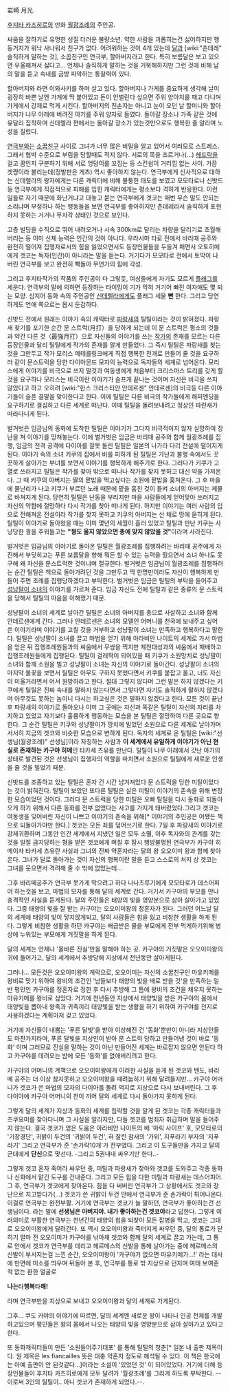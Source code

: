 岩崎 月光.

[[후지타 카즈히로]]의 만화 [[월광조례]]의 주인공.

싸움을 잘하기로 유명한 성질 더러운 불량소년. 약한 사람을 괴롭히는건 싫어하지만 행동거지가 워낙 사나워서 친구가 없다. 어려워하는 것이 4개 있는데 [[달]]과 [wiki:"츤데레" 솔직하게 말하는 것], 소꿉친구인 연극부, 할아버지라고 한다. 특히 보름달은 보고 있으면 우울해져서 싫다고… 언제나 솔직하게 말하는 것을 거북해하지만 그런 것에 비해 남의 말을 듣고 속내를 금방 파악하는 통찰력이 있다.

할아버지와 라면 이와사키를 하며 살고 있다. 할아버지나 가게를 중요하게 생각해 날이 굉장히 바쁜 날엔 가게에 딱 붙어있고 돈이 안벌린다 싶으면 주위 양아치를 패고 다니며 가게에서 강제로 먹게 시킨다. 할아버지의 친손자는 아니고 눈이 오던 날 할머니와 할아버지가 나무 아래에 버려진 아기를 주워 양자로 들였다. 돌아갈 장소나 가족 같은 것에 유달리 집착하며 신데렐라 편에서는 돌아갈 장소가 있는것만으로도 행복한 줄 알라며 노성을 질렀다.

[[연극부]]와는 [[소꿉친구]] 사이로 그녀가 너무 많은 비밀을 알고 있어서 여러모로 스트레스. 그래서 협박 수준으로 부림을 당할때도 적지 않다. 서로의 목을 조르거나(…) [[헤드락]]을 걸고 꿈인지 구분하기 위해 서로 엉덩이를 꼬집는 등 스킨쉽이 거리낌 없는 사이. 가끔 겟쨩이라 불리는데(정발판은 게츠) 역시 좋아하지 않는다. 연극부에게 신사적으로 대하는 신데렐라의 왕자에게는 다른 캐릭터에 비해 불퉁한 태도를 보였고 모모타로나 신밧드 등 연극부에게 직접적으로 피해를 입힌 캐릭터에게는 평소보다 격하게 반응한다. 이런 일들로 자기 때문에 화난거냐고 대놓고 묻는 연극부에게 겟코는 매번 무슨 말도 안되는 소리냐며 부정하나 하는 행동들을 보면 연극부를 좋아하지만 츤데레라서 솔직하게 표현하지 못하는 거거나 무자각 상태인 것으로 보인다.

고층 빌딩을 수직으로 뛰어 내려오거나 시속 300km로 달리는 차량을 달리기로 초월해버리는 등 이미 신체 능력은 인간의 것이 아니다. 우라시마 타로 전에서 바리때 공주와 완전히 떨어져 집행자로서의 힘을 잃었으면서도 등장인물들을 두들겨 패면서 오토히메에게 겟코는 독자(인간)이 아니라는 말을 듣는다. 거기다가 모모타로 전에서 토막이 나버린 연극부를 보고 완전히 빡돌아 무언가의 힘에 각성.

그리고 후지타작가의 작품의 주인공이 다 그렇듯, 여성들에게 자기도 모르게 [[플래그]]를 세운다. 연극부의 말에 의하면 등장하는 타이밍이 기가 막혀 거기어 빠진 여자애도 몇 되는 모양. 심지어 동화 속의 주인공인 [[신데렐라]]에게도 플래그 세울 '''뻔''' 한다. 그리고 당연하게도 연애 쪽으로는 몹시 둔감하다.

신밧드 전에서 원래는 이야기 속의 캐릭터로 [[파랑새]]의 틸틸이라는 것이 밝혀졌다. 파랑새 찾기를 포기한 순간 문 스트럭(月打）을 당하게 되는데 이 문 스트럭은 평소의 것들과 약간 다른 것（最強月打）으로 자신들의 이야기를 쓰는 [[작가]]의 존재를 모르는 다른 등장인물과 달리 틸틸에게 작가의 존재를 알게 만들었다. 그 즉시 틸틸은 파랑새를 찾는 것을 그만두고 작가 모리스 메테를링크에게 직접 행복한 전개로 만들어 줄 것을 요구하러 같이 문스트럭을 당한 다이아몬드 모자의 능력으로 독자들의 세계로 넘어온다. 모리스에게 이야기를 비극으로 쓰지 말것과 여동생에게 처음부터 크리스마스 트리를 갖게 할 것을 요구하나 모리스는 비극이란 이야기가 슬프게 끝나는 것이며 자신은 비극을 쓰지 않았다고 하고 오히려 [wiki:"한스 크리스티안 안데르센" 안데르센]의 비극등 다른 이야기들이 슬픈 결말을 맞이한다고 한다. 이에 틸틸은 다른 비극의 작가들에게 해피엔딩을 요구하기로 결심하고 다른 세계로 떠난다. 이때 틸틸을 돌려보내려고 정상인 파란새가 따라다니게 된다.

벌거벗은 임금님의 동화에 도착한 틸틸은 이야기가 그다지 비극적이지 않자 실망하여 장난을 쳐 이야기를 망쳐놓는다. 이에 벌거벗은 임금은 바리때 공주와 함께 월광조례를 집행, 임금의 전격 공격에 다이아를 잘못 돌린 틸틸은 일본의 나가라 다리 전설에 떨어지게 된다. 이야기 속의 소녀 키쿠의 집에서 비를 피하게 된 틸틸은 가난과 불행 속에서도 꿋꿋하게 살아가는 부녀를 보면서 이야기를 행복하게 해주기로 한다. 그러다가 키쿠가 고열로 쓰러지고 틸틸은 작가를 찾아 밖으로 떠나나 작가를 찾지 못하고 대신 약을 가져온다. 그 때 키쿠의 아버지는 딸의 팥밥을 먹고싶다는 소원에 팥밥을 훔쳐온다. 그 후 마을에 물난리가 나고 키쿠가 부르던 노래 때문에 팥을 훔친 것이 들켜 소녀의 아버지는 제물로 바쳐지게 된다. 당연히 틸틸은 난동을 부리지만 마을 사람들에게 얻어맞아 쓰러지고 자신의 약함에 절망하다 다시 작가를 찾아 떠나게 된다. 하지만 이야기는 여러 사람의 입으로 전해져온 전설이라 작가를 찾지 못하고 키쿠의 아버지는 산 채로 땅에 묻히게 된다. 틸틸이 이야기로 돌아왔을 때는 이미 몇년의 세월이 흘러 있었고 틸틸과 만난 키쿠는 사냥당한 꿩을 주워들고는 '''"꿩도 울지 않았으면 총에 맞지 않았을 것"'''이라며 사라진다.

벌거벗은 임금님의 이야기로 돌아온 틸틸은 월광조례를 집행하려는 바리때 공주에게 자진해서 부딪히고는 푸른 보름달을 향해 뭐든 할 수 있는 능력을 줬으면서 소녀 하나도 못 구해 왜 자신을 문스트럭한 것이냐며 절규한다. 벌거벗은 임금님이 월광조례를 집행하려는 순간 틸틸은 책으로 돌아가려던 것을 그만두고 딱 한명만이라도 자신이 행복하게 만들어 주면 조례를 집행당하겠다고 부탁한다. 벌거벗은 임금은 틸틸의 부탁을 들어주고 [[성냥팔이 소녀]]의 이야기를 가르쳐 준다. 임금 자신도 전에 틸틸과 같은 종류의 문 스트럭을 당해서 틸틸의 마음을 이해했기 때문.

성냥팔이 소녀의 세계로 날아간 틸틸은 소녀의 아버지를 총으로 사살하고 소녀와 함께 안데르센에게 간다. 그러나 안데르센은 소녀의 모델인 어머니를 천국에 보내주고 싶어 쓴 이야기라며 이야기를 고칠 것을 거부하고 성냥팔이 소녀는 만족하고 행복하다고 말한다. 틸틸은 성냥팔이 소녀를 끌고 마법을 얻기 위해 아라비안 나이트의 세계로 가서 마법을 얻은 뒤 집행조례원들과의 싸움에서 무쌍을 찍지만 제천대성과의 싸움에서 패배하고 집행조례원들에게 집행된다. 틸틸이 걸레짝이 되어있을 때 키쿠가 소원망치로 성냥팔이 소녀와 함께 소원을 빌고 성냥팔이 소녀는 자신의 이야기로 돌아간다. 성냥팔이 소녀의 마지막 불꽃을 보면서 틸틸은 아무도 구하지 못했다면서 키쿠를 붙잡고 울고, 너도 자신이 미울거라면서 어서 원망하라고 한다. 절대 그렇지 않다며 그런 말은 하지 않겠다는 키쿠에게 틸틸은 진짜 속내를 말하지 않는다면서 그렇다면 자기도 솔직하게 말하지 않겠다며 아무것도 못하는 놈이니 다시는 하고싶은 것은 말하지 않겠다고 한다. 모든 것이 끝난 후 파랑새의 이야기로 돌아오나 이미 그 곳에는 자신과 똑같은 틸틸이 자신의 자리를 차지하고 있었고 자기보다 훌륭하게 행동하는 모습을 본 틸틸은 절망하여 다른 곳으로 향한다. 그 순간 틸틸은 키쿠와 성냥팔이가 망치에 빌었던 소원으로 다른 세계로 날아가며 서서히 지금의 겟코와 비슷한 모습으로 변하게 된다. 독자의 세계로 온 틸틸은 [wiki:"선생님(월광조례)" 선생님]이라 자칭하는 사람과 '''이 세계에서 유일하게 이야기가 아닌 현실로 존재하는 카구야 히메'''인 타카세 츠유를 만난다. 틸틸이 나무 아래에서 갓난 아기의 상태로 발견된 것은 선생님이 집행자의 역할을 마치면서 소원으로 틸틸에게 새로운 인생을 줄 것을 빌었기 때문.

신밧드를 조종하고 있는 틸틸은 혼자 긴 시간 남겨져있다 문 스트럭을 당한 미틸이었다는 것이 밝혀진다. 틸틸이 보았던 또다른 틸틸은 실은 미틸이 이야기의 존속을 위해 변장한 모습이었던 것이다. 그러다 문 스트럭을 당한 미틸은 오빠 틸틸을 다시 동화로 되돌아오게 하기 위해서 다른 동화를 전부 없앴다는 사고를 가지게 돼버렸었다.그리고 겟코는 여동생을 잊어버린 자신이 나쁘고 이야기의 존속을 위해[* 이야기의 주인공은 어쨌든 책으로 되돌아가야만 한다.] 겟코는 모든 죄를 덮어쓰기로 한다. 7일 후 파랑새의 이야기로 강제귀환하며 그동안 인간 세계에서 지냈던 일은 모두 소멸, 이후 독자와의 관계를 갖는 것을 일절 금지당하는 형을 받은 겟코에게 며칠 후 잠시 행방불명된 연극부가 카구야 히메이자 타카세 츠유란 사실과 그녀의 진짜 약혼자라는 달의 왕 오오이미 왕과 함께 찾아온다. 그녀가 달로 돌아가는 것이 자신의 행복이란 말을 듣고 스스로의 처지 상 겟코는 그녀를 웃으면서 격려해 줄 수 밖에 없었는데...

그후 바리떼공주가 연극부 못가게 막으려고 하다 나나츠루기에게 모모타로가 데스어피어 하는것을 보고, 마법의 모자를 통해 달의 세계로 간다. 거기서 카구야의 부모를 만나 충격적인 사실을 듣게된다. 달의 주민들은 태양의 빛을 영양분으로 삼아 살아가고 있었다. 그중 태양의 빛을 잘 받는 카구야는 오오이미왕의 정혼자가 된다. 그러던 어느날 달의 세계에 태양의 빛이 닿지않게되고, 달의 사람들은 힘을 잃고 비참한 생활을 하게 된다. 그렇게 비참한 생활을 하던 카구야는 배급받은 물을 부모에게 전부 먹게하기위해 병상에 누워있는 부모에게 거짓말을 하게 된다.

달의 세계는 언제나 '올바른 진실'만을 말해야 하는 곳. 카구야의 거짓말은 오오이미왕의 귀에 들어가고, 달의 세계에서 추방당해 지상에서 천년동안 살아게된다.

그러나... 모든것은 오오이미왕의 계락으로, 오오이미는 자신의 소꿉친구인 마유키메를 왕비로 맞기 위하여 왕비의 조건인 '남들보다 태양의 빛을 배로 받을 것'을 만족하는 일반 평민인 카구야를 정혼자로 정한 후 다시 추방해 그 틈에 왕비의 조건을 채우지 못하는 마유키메를 왕비로 삼았다. 거기에 천년동안 지상에서 태양빛을 받은 카구야의 몸에서 태양빛을 뽑아내 왕족과 귀족끼리 태양빛을 받는 생활을 하기 위하여 카구야를 전지로 사용하겠다는 계획마저 갖고 있었다.

거기에 자신들이 내뿜는 '푸른 달빛'을 받아 이상해진 건 '동화'뿐만이 아니라 지상인들도 마찬가지라며, 푸른 달빛을 지상인이 받아 문 스트럭 당하고 만들어낸 것이 바로 '동화' 이며 그러므로 진실을 말하는 것이 아닌 만들어진 세계는 바로잡지 않으면 안된다 하고 카구야를 데려오는 밤에 모든 '동화'를 없애버리려고 한다.

카구야의 어머니의 계책으로 오오이미왕에게 이러한 사실을 듣게 된 겟코와 텐도, 바리떼 공주는 더 이상 참지못하고 오오이미왕을 때려눕히기 위해 달려들지만... 카구야 어머니가 겟코가 쓴 마법의 모자의 다이아를 돌려 억지로 지상으로 다시 보내버린다. 그 후 다이아에 카구야 어머니의 천이 끼어 달의 세계로 다시 돌아가지 못하게 된다.

그렇게 달의 세계가 지상과 동화의 세계를 침략할 것을 알게 된 겟코는 각종 캐릭터들과 츠쿠요미를 찾아다니며 그 사실을 알리지만, 다들 겟코를 범죄자 취급하며 말을 들어주지 않는다. 결국 겟코가 얻은 도움은 아라비안 나이트의 배 '마릭 사이프' 호, 모모타로의 '기장경단', 귀밝이 두건의 '귀밝이 두건', 혀 잘린 참새의 '가위', 지푸라기 부자의 '지푸라기' 그리고 연극부가 준 '손가락10개'가 전부였다. 그리고 이 도구들만을 가지고 달의 군대에게 '''단신'''으로 맞선다. -그리고 5권내내 싸우기만 한다..-

그렇게 겟코 혼자 죽어라 싸우던 중, 미틸과 파랑새가 찾아와 겟코를 도와주고 각종 동화나 신화에서 맡긴 도구를 건내준다. 그리고 모든 힘을 다한 미틸과 파랑새는 데스어피어. 그 후, 연극부가 겟코에게 찾아온다. 힘을 다 써버린 연극부가 그 상황에서도 겟코와 장난으로 치고받다가(...) 겟코가 쓴 귀밝이 두건 안에서 연극부가 준 손가락이 튀어나온다. 이걸로 연극부는 완전부활. 거기에 연극부는 겟코가 늘 말하던, 연극부가 좋아하는건 선생님이다. 라는 말에 '''선생님은 아버지야. 내가 좋아하는건 겟코야'''라고 답한다. 그렇게 여러의미로 부활한 연극부는 천년간의 태양의 힘을 되찾아 모든 잡병을 막고, 겟코는 그대로 오오이미왕에게 달려간다. 또 역시 오오이미왕과 죽터지게 싸우던 중, 달의 통로가 닫히기 얼마 전 오오이미가 카구야를 낚아채 겟코와 함께 달의 세계로 끌고 가는데, 그 통로 안에서 겟코가 연극부를 데리고 헤르메스의 신발을 통해 날아가는 중에 헤르메스의 신발이 부서지는걸 느낀 순간, 오오이미왕이 '카구야가 없으면 마유키메가...!' 라는 대사에 만면에 미소를 띄우며 뒤돌아 본 후, 연극부를 통로 밖 지상으로 던지며 여태 보여준 적 없는 환한 얼굴로

'''나는'''타'''행복'''타'''해!'''

라며 연극부만을 지상으로 보내고 오오이미왕과 달의 세계로 가게된다.

그후... 쿠도 카야의 이야기에 따르면, 달의 세계엔 새로운 왕이 나타나 인공 천체를 개발하고있으며 평민들은 왕의 몸에서 나오는 태양의 빛을 영양분으로 삼아 살아가고 있다고 한다.

또 동화캐릭터들이 만든 '소원들어주기대포' 를 통해 틸틸의 청춘[* 일본 내 출판 제목이다. 원 제목은 les fiancailles 뜻은 대충 약혼자 정도로 해석될 수 있다. 이 책은 한국에는 아예 출판이 안 된것같다...]이라는 소설이 '있었던 것' 이 되어있었다. 거기에 더해 등장인물들이 후지타 카즈히로에게 모두 달려가 '월광조례'를 그리게 하도록 부탁한다. --이로써 3인의 틸틸이.. 아니 겟코가 존재하게 되었다.--.
